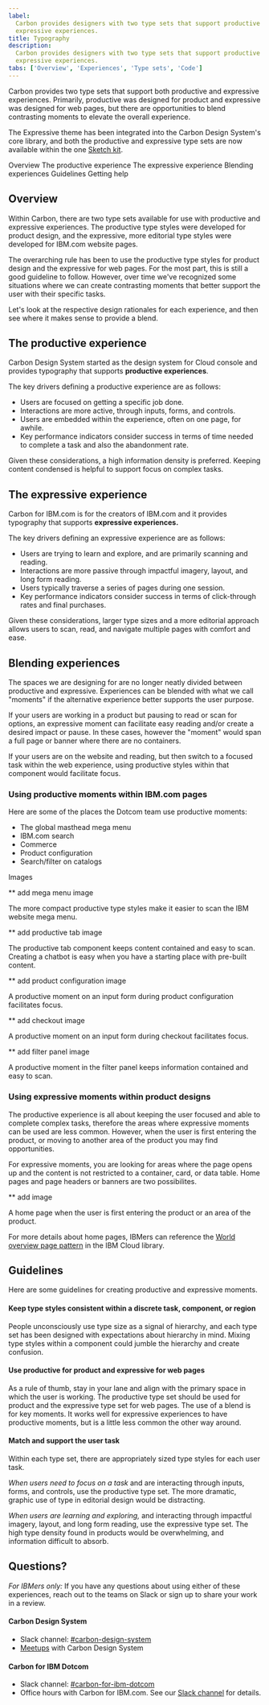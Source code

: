 ```yaml
---
label:
  Carbon provides designers with two type sets that support productive and
  expressive experiences.
title: Typography
description:
  Carbon provides designers with two type sets that support productive and
  expressive experiences.
tabs: ['Overview', 'Experiences', 'Type sets', 'Code']
---
```


<PageDescription>

Carbon provides two type sets that support both productive and expressive
experiences. Primarily, productive was designed for product and expressive was
designed for web pages, but there are opportunities to blend contrasting moments
to elevate the overall experience.

</PageDescription>

<InlineNotification>

The Expressive theme has been integrated into the Carbon Design System's core
library, and both the productive and expressive type sets are now available
within the one [Sketch kit](/designing/design-kits/).

</InlineNotification>

<AnchorLinks>

<AnchorLink>Overview</AnchorLink>
<AnchorLink>The productive experience</AnchorLink>
<AnchorLink>The expressive experience</AnchorLink>
<AnchorLink>Blending experiences</AnchorLink>
<AnchorLink>Guidelines</AnchorLink>
<AnchorLink>Getting help</AnchorLink>

</AnchorLinks>

## Overview

Within Carbon, there are two type sets available for use with productive and
expressive experiences. The productive type styles were developed for product
design, and the expressive, more editorial type styles were developed for
IBM.com website pages.

The overarching rule has been to use the productive type styles for product
design and the expressive for web pages. For the most part, this is still a good
guideline to follow. However, over time we've recognized some situations where
we can create contrasting moments that better support the user with their
specific tasks.

Let's look at the respective design rationales for each experience, and then see
where it makes sense to provide a blend.

## The productive experience

Carbon Design System started as the design system for Cloud console and provides
typography that supports **productive experiences**.

The key drivers defining a productive experience are as follows:

- Users are focused on getting a specific job done.
- Interactions are more active, through inputs, forms, and controls.
- Users are embedded within the experience, often on one page, for awhile.
- Key performance indicators consider success in terms of time needed to
  complete a task and also the abandonment rate.

Given these considerations, a high information density is preferred. Keeping
content condensed is helpful to support focus on complex tasks.

## The expressive experience

Carbon for IBM.com is for the creators of IBM.com and it provides typography
that supports **expressive experiences.**

The key drivers defining an expressive experience are as follows:

- Users are trying to learn and explore, and are primarily scanning and reading.
- Interactions are more passive through impactful imagery, layout, and long form
  reading.
- Users typically traverse a series of pages during one session.
- Key performance indicators consider success in terms of click-through rates
  and final purchases.

Given these considerations, larger type sizes and a more editorial approach
allows users to scan, read, and navigate multiple pages with comfort and ease.

## Blending experiences

The spaces we are designing for are no longer neatly divided between productive
and expressive. Experiences can be blended with what we call "moments" if the
alternative experience better supports the user purpose.

If your users are working in a product but pausing to read or scan for options,
an expressive moment can facilitate easy reading and/or create a desired impact
or pause. In these cases, however the "moment" would span a full page or banner
where there are no containers.

If your users are on the website and reading, but then switch to a focused task
within the web experience, using productive styles within that component would
facilitate focus.

### Using productive moments within IBM.com pages

Here are some of the places the Dotcom team use productive moments:

- The global masthead mega menu
- IBM.com search
- Commerce
- Product configuration
- Search/filter on catalogs

Images

\*\* add mega menu image

<Caption>
  The more compact productive type styles make it easier to scan the IBM website
  mega menu.
</Caption>

\*\* add productive tab image

<Caption>
  The productive tab component keeps content contained and easy to scan.
</Caption>

<Caption>
  Creating a chatbot is easy when you have a starting place with pre-built
  content.
</Caption>

\*\* add product configuration image

<Caption>
  A productive moment on an input form during product configuration facilitates
  focus.
</Caption>

\*\* add checkout image

<Caption>
  A productive moment on an input form during checkout facilitates focus.
</Caption>

\*\* add filter panel image

<Caption>
  A productive moment in the filter panel keeps information contained and easy
  to scan.
</Caption>

### Using expressive moments within product designs

The productive experience is all about keeping the user focused and able to
complete complex tasks, therefore the areas where expressive moments can be used
are less common. However, when the user is first entering the product, or moving
to another area of the product you may find opportunities.

For expressive moments, you are looking for areas where the page opens up and
the content is not restricted to a container, card, or data table. Home pages
and page headers or banners are two possibilites.

\*\* add image

<Caption>
  A home page when the user is first entering the product or an area of the
  product.
</Caption>

For more details about home pages, IBMers can reference the
[World overview page pattern](https://pages.github.ibm.com/ibmcloud/pal/patterns/world-overview-pages/usage/)
in the IBM Cloud library.

## Guidelines

Here are some guidelines for creating productive and expressive moments.

#### Keep type styles consistent within a discrete task, component, or region

People unconsciously use type size as a signal of hierarchy, and each type set
has been designed with expectations about hierarchy in mind. Mixing type styles
within a component could jumble the hierarchy and create confusion.

#### Use productive for product and expressive for web pages

As a rule of thumb, stay in your lane and align with the primary space in which
the user is working. The productive type set should be used for product and the
expressive type set for web pages. The use of a blend is for key moments. It
works well for expressive experiences to have productive moments, but is a
little less common the other way around.

#### Match and support the user task

Within each type set, there are appropriately sized type styles for each user
task.

_When users need to focus on a task_ and are interacting through inputs, forms,
and controls, use the productive type set. The more dramatic, graphic use of
type in editorial design would be distracting.

_When users are learning and exploring,_ and interacting through impactful
imagery, layout, and long form reading, use the expressive type set. The high
type density found in products would be overwhelming, and information difficult
to absorb.

## Questions?

_For IBMers only:_ If you have any questions about using either of these
experiences, reach out to the teams on Slack or sign up to share your work in a
review.

#### Carbon Design System

- Slack channel:
  [#carbon-design-system](https://ibm-studios.slack.com/messages/C0M053VPT/)
- [Meetups](https://www.carbondesignsystem.com/whats-happening/meetups/) with
  Carbon Design System

#### Carbon for IBM Dotcom

- Slack channel:
  [#carbon-for-ibm-dotcom](https://cognitive-app.slack.com/archives/C2PLX8GQ6)
- Office hours with Carbon for IBM.com. See our
  [Slack channel](https://cognitive-app.slack.com/archives/C2PLX8GQ6) for
  details.
